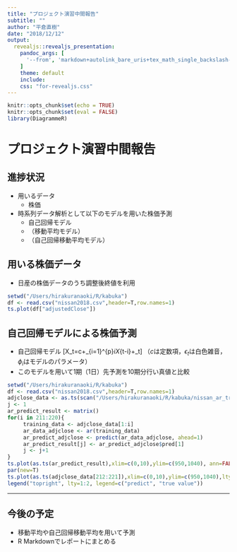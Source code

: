 ```yaml
---
title: "プロジェクト演習中間報告"
subtitle: ""
author: "平倉直樹"
date: "2018/12/12"
output:
  revealjs::revealjs_presentation:
    pandoc_args: [
      '--from', 'markdown+autolink_bare_uris+tex_math_single_backslash-implicit_figures'
    ]
    theme: default
    include:
    css: "for-revealjs.css"
---
```


```r
knitr::opts_chunk$set(echo = TRUE)
knitr::opts_chunk$set(eval = FALSE)
library(DiagrammeR)
```

# プロジェクト演習中間報告

## 進捗状況

- 用いるデータ
    - 株価
- 時系列データ解析として以下のモデルを用いた株価予測
    - 自己回帰モデル
    - （移動平均モデル）
    - （自己回帰移動平均モデル）

## 用いる株価データ
- 日産の株価データのうち調整後終値を利用
```r
setwd("/Users/hirakuranaoki/R/kabuka")
df <- read.csv("nissan2018.csv",header=T,row.names=1)
ts.plot(df["adjustedClose"])
```

## 自己回帰モデルによる株価予測
- 自己回帰モデル
\[X_t=c+\sum_{i=1}^{p}\phi_iX_{t-i}+\epsilon_t\]
（$c$は定数項，$\epsilon_t$は白色雑音，$\phi_i$はモデルのパラメータ）
- このモデルを用いて1期（1日）先予測を10期分行い真値と比較

```r
setwd("/Users/hirakuranaoki/R/kabuka")
df <- read.csv("nissan2018.csv",header=T,row.names=1)
adjclose_data <- as.ts(scan("/Users/hirakuranaoki/R/kabuka/nissan_ar_training_adjclose.txt",skip=1))
j <- 1
ar_predict_result <- matrix()
for(i in 211:220){
     training_data <- adjclose_data[1:i]
     ar_data_adjclose <- ar(training_data)
     ar_predict_adjclose <- predict(ar_data_adjclose, ahead=1)
     ar_predict_result[j] <- ar_predict_adjclose$pred[1]
     j <- j+1
}
ts.plot(as.ts(ar_predict_result),xlim=c(0,10),ylim=c(950,1040), ann=FALSE)
par(new=T)
ts.plot(as.ts(adjclose_data[212:221]),xlim=c(0,10),ylim=c(950,1040),lty="dashed",ann=F)
legend("topright", lty=1:2, legend=c("predict", "true value"))
```
---
## 今後の予定
- 移動平均や自己回帰移動平均を用いて予測
- R Markdownでレポートにまとめる